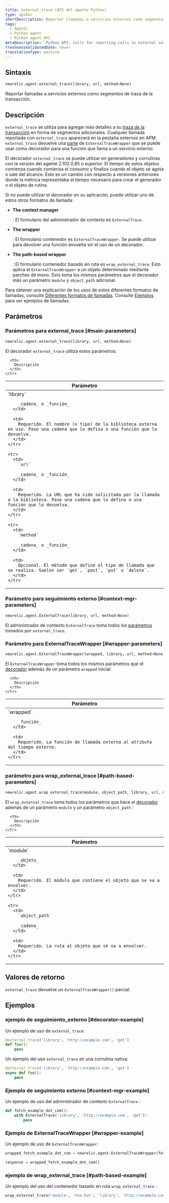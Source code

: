 ```yaml
---
title: external_trace (API del agente Python)
type: apiDoc
shortDescription: Reportar llamadas a servicios externos como segmentos de traza de la transacción.
tags:
  - Agents
  - Python agent
  - Python agent API
metaDescription: 'Python API: Calls for reporting calls to external services as transaction trace segments.'
freshnessValidatedDate: never
translationType: machine
---
```


## Sintaxis

```py
newrelic.agent.external_trace(library, url, method=None)
```

Reportar llamadas a servicios externos como segmentos de traza de la transacción.

## Descripción

`external_trace` se utiliza para agregar más detalles a su [traza de la transacción](/docs/accounts-partnerships/education/getting-started-new-relic/glossary#transaction-trace) en forma de segmentos adicionales. Cualquier llamada reportada con `external_trace` aparecerá en la pestaña externos en APM. `external_trace` devuelve una [parte](https://docs.python.org/3.7/library/functools.html#functools.partial) de `ExternalTraceWrapper` que se puede usar como decorador para una función que llama a un servicio externo.

El decorador `external_trace` se puede utilizar en generadores y corrutinas con la versión del agente 2.102.0.85 o superior. El tiempo de estos objetos comienza cuando comienza el consumo y finaliza cuando el objeto se agota o sale del alcance. Este es un cambio con respecto a versiones anteriores donde la métrica representaba el tiempo necesario para crear el generador o el objeto de rutina.

Si no puede utilizar el decorador en su aplicación, puede utilizar uno de estos otros formatos de llamada:

* <DNT>**The context manager**</DNT>

  : El formulario del administrador de contexto es `ExternalTrace`.

* <DNT>**The wrapper**</DNT>

  : El formulario contenedor es `ExternalTraceWrapper`. Se puede utilizar para devolver una función envuelta sin el uso de un decorador.

* <DNT>**The path-based wrapper**</DNT>

  : El formulario contenedor basado en ruta es `wrap_external_trace`. Esto aplica el `ExternalTraceWrapper` a un objeto determinado mediante parches de mono. Esto toma los mismos parámetros que el decorador más un parámetro `module` y `object_path` adicional.

Para obtener una explicación de los usos de estos diferentes formatos de llamadas, consulte [Diferentes formatos de llamadas](/docs/python-agent-api-different-call-forms). Consulte [Ejemplos](#examples) para ver ejemplos de llamadas.

## Parámetros

### Parámetros para external_trace [#main-parameters]

```py
newrelic.agent.external_trace(library, url, method=None)
```

El decorador `external_trace` utiliza estos parámetros:

<table>
  <thead>
    <tr>
      <th width="25%">
        Parámetro
      </th>

      <th>
        Descripción
      </th>
    </tr>
  </thead>

  <tbody>
    <tr>
      <td>
        `library`

        _cadena_ o _función_
      </td>

      <td>
        Requerido. El nombre (o tipo) de la biblioteca externa en uso. Pase una cadena que lo defina o una función que lo devuelva.
      </td>
    </tr>

    <tr>
      <td>
        `url`

        _cadena_ o _función_
      </td>

      <td>
        Requerido. La URL que ha sido solicitada por la llamada a la biblioteca. Pase una cadena que lo defina o una función que lo devuelva.
      </td>
    </tr>

    <tr>
      <td>
        `method`

        _cadena_ o _función_
      </td>

      <td>
        Opcional. El método que define el tipo de llamada que se realiza. Suelen ser `get`, `post`, `put` o `delete`.
      </td>
    </tr>
  </tbody>
</table>

### Parámetro para seguimiento externo [#context-mgr-parameters]

```py
newrelic.agent.ExternalTrace(library, url, method=None)
```

El administrador de contexto `ExternalTrace` toma todos los [parámetros](#main-parameters) tomados por `external_trace`.

### Parámetro para ExternalTraceWrapper [#wrapper-parameters]

```py
newrelic.agent.ExternalTraceWrapper(wrapped, library, url, method=None)
```

El `ExternalTraceWrapper` toma todos los mismos parámetros que el [decorador](#main-parameters) además de un parámetro `wrapped` inicial:

<table>
  <thead>
    <tr>
      <th width="25%">
        Parámetro
      </th>

      <th>
        Descripción
      </th>
    </tr>
  </thead>

  <tbody>
    <tr>
      <td>
        `wrapped`

        _función_
      </td>

      <td>
        Requerido. La función de llamada externa al atributo del tiempo externo.
      </td>
    </tr>
  </tbody>
</table>

### parámetro para wrap_external_trace [#path-based-parameters]

```py
newrelic.agent.wrap_external_trace(module, object_path, library, url, method=None)
```

El `wrap_external_trace` toma todos los parámetros que hace el [decorador](#main-parameters) además de un parámetro `module` y un parámetro `object_path` :

<table>
  <thead>
    <tr>
      <th width="25%">
        Parámetro
      </th>

      <th>
        Descripción
      </th>
    </tr>
  </thead>

  <tbody>
    <tr>
      <td>
        `module`

        _objeto_
      </td>

      <td>
        Requerido. El módulo que contiene el objeto que se va a envolver.
      </td>
    </tr>

    <tr>
      <td>
        `object_path`

        _cadena_
      </td>

      <td>
        Requerido. La ruta al objeto que se va a envolver.
      </td>
    </tr>
  </tbody>
</table>

## Valores de retorno

`external_trace` devuelve un `ExternalTraceWrapper()` parcial.

## Ejemplos

### ejemplo de seguimiento_externo [#decorator-example]

Un ejemplo de uso de `external_trace`:

```py
@external_trace('library', 'http://example.com', 'get')
def foo():
    pass
```

Un ejemplo del uso `external_trace` en una corrutina nativa:

```py
@external_trace('library', 'http://example.com', 'get')
async def foo():
    pass
```

### Ejemplo de seguimiento externo [#context-mgr-example]

Un ejemplo de uso del administrador de contexto `ExternalTrace` :

```py
def fetch_example_dot_com():
    with ExternalTrace('library', 'http://example.com', 'get'):
        pass
```

### Ejemplo de ExternalTraceWrapper [#wrapper-example]

Un ejemplo de uso de `ExternalTraceWrapper`:

```py
wrapped_fetch_example_dot_com = newrelic.agent.ExternalTraceWrapper(fetch_example_dot_com, 'library', 'http://example.com', 'get')

response = wrapped_fetch_example_dot_com()
```

### ejemplo de wrap_external_trace [#path-based-example]

Un ejemplo del uso del contenedor basado en ruta `wrap_external_trace` :

```py
wrap_external_trace('module', 'Foo.bar', 'library', 'http://example.com', 'get')
```